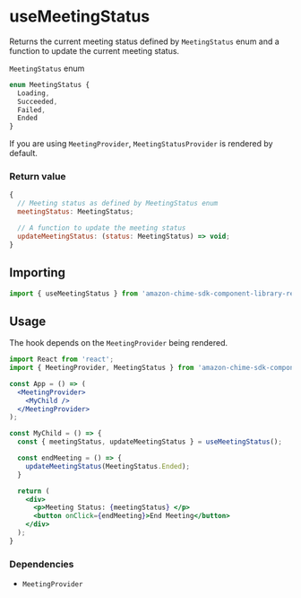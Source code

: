 <Meta title="SDK Hooks/useMeetingStatus" />

# useMeetingStatus

Returns the current meeting status defined by `MeetingStatus` enum and a function to update the current meeting status. 

`MeetingStatus` enum

```javascript
enum MeetingStatus {
  Loading,
  Succeeded,
  Failed,
  Ended
}
```

If you are using `MeetingProvider`, `MeetingStatusProvider` is rendered by default.


### Return value

```javascript
{
  // Meeting status as defined by MeetingStatus enum
  meetingStatus: MeetingStatus;

  // A function to update the meeting status
  updateMeetingStatus: (status: MeetingStatus) => void;
}
```

## Importing

```javascript
import { useMeetingStatus } from 'amazon-chime-sdk-component-library-react';
```

## Usage

The hook depends on the `MeetingProvider` being rendered.

```jsx
import React from 'react';
import { MeetingProvider, MeetingStatus } from 'amazon-chime-sdk-component-library-react';

const App = () => (
  <MeetingProvider>
    <MyChild />
  </MeetingProvider>
);

const MyChild = () => {
  const { meetingStatus, updateMeetingStatus } = useMeetingStatus();

  const endMeeting = () => {
    updateMeetingStatus(MeetingStatus.Ended);
  }

  return (
    <div>
      <p>Meeting Status: {meetingStatus} </p>
      <button onClick={endMeeting}>End Meeting</button>
    </div>
  );
}
```

### Dependencies
- `MeetingProvider`
